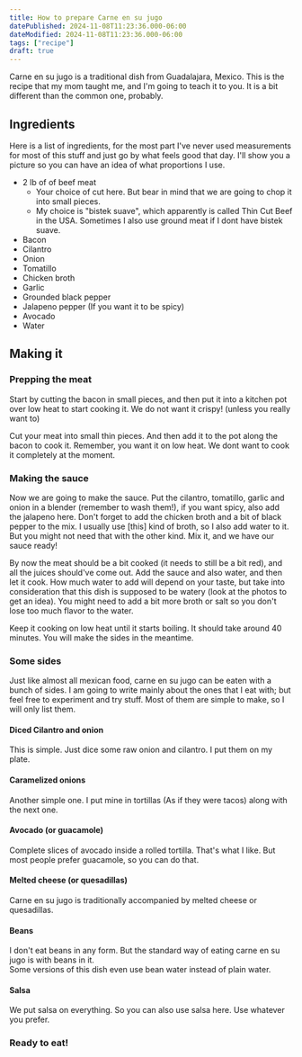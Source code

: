 ```yaml
---
title: How to prepare Carne en su jugo
datePublished: 2024-11-08T11:23:36.000-06:00
dateModified: 2024-11-08T11:23:36.000-06:00
tags: ["recipe"]
draft: true
---
```



Carne en su jugo is a traditional dish from Guadalajara, Mexico. This is the recipe that my mom taught me, and I'm going to teach it to you. It is a bit different than the common one, probably.

## Ingredients

Here is a list of ingredients, for the most part I've never used measurements for most of this stuff and just go by what feels good that day. I'll show you a picture so you can have an idea of what proportions I use.

-   2 lb of of beef meat
    -   Your choice of cut here. But bear in mind that we are going to chop it into small pieces.
    -   My choice is "bistek suave", which apparently is called Thin Cut Beef in the USA. Sometimes I also use ground meat if I dont have bistek suave.
-   Bacon
-   Cilantro
-   Onion
-   Tomatillo
-   Chicken broth
-   Garlic
-   Grounded black pepper
-   Jalapeno pepper (If you want it to be spicy)
-   Avocado
-   Water


## Making it


### Prepping the meat

Start by cutting the bacon in small pieces, and then put it into a kitchen pot over low heat to start cooking it. We do not want it crispy! (unless you really want to)

Cut your meat into small thin pieces. And then add it to the pot along the bacon to cook it. Remember, you want it on low heat. We dont want to cook it completely at the moment.


### Making the sauce

Now we are going to make the sauce. Put the cilantro, tomatillo, garlic and onion in a blender (remember to wash them!), if you want spicy, also add the jalapeno here. Don't forget to add the chicken broth and a bit of black pepper to the mix.
I usually use [this] kind of broth, so I also add water to it. But you might not need that with the other kind.
Mix it, and we have our sauce ready!

By now the meat should be a bit cooked (it needs to still be a bit red), and all the juices should've come out. Add the sauce and also water, and then let it cook.
How much water to add will depend on your taste, but take into consideration that this dish is supposed to be watery (look at the photos to get an idea). You might need to add a bit more broth or salt so you don't lose too much flavor to the water.

Keep it cooking on low heat until it starts boiling. It should take around 40 minutes. You will make the sides in the meantime.


### Some sides 

Just like almost all mexican food, carne en su jugo can be eaten with a bunch of sides. I am going to write mainly about the ones that I eat with; but feel free to experiment and try stuff. Most of them are simple to make, so I will only list them.

#### Diced Cilantro and onion

This is simple. Just dice some raw onion and cilantro. I put them on my plate.

#### Caramelized onions

Another simple one. I put mine in tortillas (As if they were tacos) along with the next one.

#### Avocado (or guacamole)

Complete slices of avocado inside a rolled tortilla. That's what I like. But most people prefer guacamole, so you can do that.

#### Melted cheese (or quesadillas)

Carne en su jugo is traditionally accompanied by melted cheese or quesadillas. 

#### Beans

I don't eat beans in any form. But the standard way of eating carne en su jugo is with beans in it.  
Some versions of this dish even use bean water instead of plain water.

#### Salsa

We put salsa on everything. So you can also use salsa here. Use whatever you prefer.

### Ready to eat!

